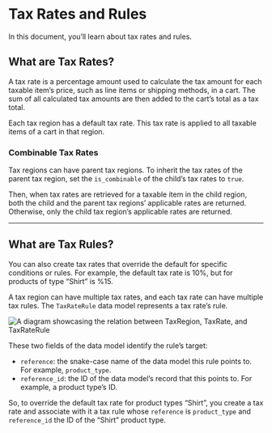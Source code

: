 # Tax Rates and Rules

In this document, you’ll learn about tax rates and rules.

## What are Tax Rates?

A tax rate is a percentage amount used to calculate the tax amount for each taxable item’s price, such as line items or shipping methods, in a cart. The sum of all calculated tax amounts are then added to the cart’s total as a tax total.

Each tax region has a default tax rate. This tax rate is applied to all taxable items of a cart in that region.

### Combinable Tax Rates

Tax regions can have parent tax regions. To inherit the tax rates of the parent tax region, set the `is_combinable` of the child’s tax rates to `true`.

Then, when tax rates are retrieved for a taxable item in the child region, both the child and the parent tax regions’ applicable rates are returned. Otherwise, only the child tax region’s applicable rates are returned.

---

## What are Tax Rules?

You can also create tax rates that override the default for specific conditions or rules. For example, the default tax rate is 10%, but for products of type “Shirt” is %15.

A tax region can have multiple tax rates, and each tax rate can have multiple tax rules. The `TaxRateRule` data model represents a tax rate’s rule.

![A diagram showcasing the relation between TaxRegion, TaxRate, and TaxRateRule](https://res.cloudinary.com/dza7lstvk/image/upload/v1711462167/Medusa%20Resources/tax-rate-rule_enzbp2.jpg)

These two fields of the data model identify the rule’s target:

- `reference`: the snake-case name of the data model this rule points to. For example, `product_type`.
- `reference_id`: the ID of the data model’s record that this points to. For example, a product type’s ID.

So, to override the default tax rate for product types “Shirt”, you create a tax rate and associate with it a tax rule whose `reference` is `product_type` and `reference_id` the ID of the “Shirt” product type.
